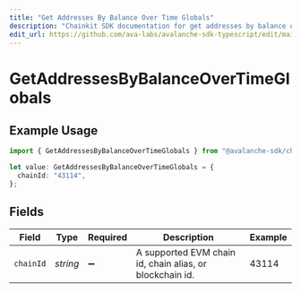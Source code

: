 ```yaml
---
title: "Get Addresses By Balance Over Time Globals"
description: "Chainkit SDK documentation for get addresses by balance over time globals"
edit_url: https://github.com/ava-labs/avalanche-sdk-typescript/edit/main/chainkit/docs/models/operations/getaddressesbybalanceovertimeglobals.md
---
```


# GetAddressesByBalanceOverTimeGlobals

## Example Usage

```typescript
import { GetAddressesByBalanceOverTimeGlobals } from "@avalanche-sdk/chainkit/models/operations";

let value: GetAddressesByBalanceOverTimeGlobals = {
  chainId: "43114",
};
```

## Fields

| Field                                                    | Type                                                     | Required                                                 | Description                                              | Example                                                  |
| -------------------------------------------------------- | -------------------------------------------------------- | -------------------------------------------------------- | -------------------------------------------------------- | -------------------------------------------------------- |
| `chainId`                                                | *string*                                                 | :heavy_minus_sign:                                       | A supported EVM chain id, chain alias, or blockchain id. | 43114                                                    |